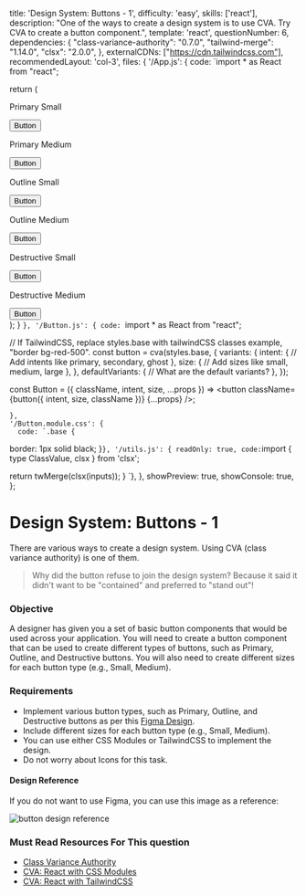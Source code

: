 
  title: 'Design System: Buttons - 1',
  difficulty: 'easy',
  skills: ['react'],
  description:
    "One of the ways to create a design system is to use CVA. Try CVA to create a button component.",
  template: 'react',
  questionNumber: 6,
  dependencies: {
    "class-variance-authority": "0.7.0",
    "tailwind-merge": "1.14.0",
    "clsx": "2.0.0",
  },
  externalCDNs: ["https://cdn.tailwindcss.com"],
  recommendedLayout: 'col-3',
  files: {
    '/App.js': {
      code: `import * as React from "react";


  return (
    <div className="flex flex-col gap-4 p-2">
      <div className="flex gap-4">
        <div>
          <p>Primary Small</p>
          <Button>Button</Button>
        </div>
        <div>
          <p>Primary Medium</p>
          <Button>Button</Button>
        </div>
      </div>
      <div className="flex gap-4">
        <div>
          <p>Outline Small</p>
          <Button>Button</Button>
        </div>
        <div>
          <p>Outline Medium</p>
          <Button>Button</Button>
        </div>
      </div>
      <div className="flex gap-4">
        <div>
          <p>Destructive Small</p>
          <Button>Button</Button>
        </div>
        <div>
          <p>Destructive Medium</p>
          <Button>Button</Button>
        </div>
      </div>
    </div>
  );
}
`},
    '/Button.js': {
      code: `import * as React from "react";


// If TailwindCSS, replace styles.base with tailwindCSS classes example, "border bg-red-500".
const button = cva(styles.base, {
  variants: {
    intent: {
      // Add intents like primary, secondary, ghost
    },
    size: {
      // Add sizes like small, medium, large
    },
  },
  defaultVariants: {
    // What are the default variants?
  },
});

const Button = ({
  className,
  intent,
  size,
  ...props
}) => <button className={button({ intent, size, className })} {...props} />;

    },
    '/Button.module.css': {
      code: `.base {
  border: 1px solid black;
}`
    },
    '/utils.js': {
      readOnly: true,
      code: `import { type ClassValue, clsx } from 'clsx';

  return twMerge(clsx(inputs));
}
`},
  },
  showPreview: true,
  showConsole: true,
};


# Design System: Buttons - 1

There are various ways to create a design system. Using CVA (class variance authority) is one of them.

> Why did the button refuse to join the design system?
> Because it said it didn't want to be "contained" and preferred to "stand out"!

### Objective
A designer has given you a set of basic button components that would be used across your application. You will need to create a button component that can be used to create different types of buttons, such as Primary, Outline, and Destructive buttons. You will also need to create different sizes for each button type (e.g., Small, Medium).

### Requirements
- Implement various button types, such as Primary, Outline, and Destructive buttons as per this <a target='_blank' href='https://www.figma.com/file/nT3zhFaMpNLXeoRv2asrSp/Frontend-Hire?type=design&node-id=24-2&mode=design&t=OTF72YYAq0O4uQlf-4'>Figma Design</a>.
- Include different sizes for each button type (e.g., Small, Medium).
- You can use either CSS Modules or TailwindCSS to implement the design.
- Do not worry about Icons for this task.

#### Design Reference

If you do not want to use Figma, you can use this image as a reference:

<Image src={buttonsImage} alt="button design reference" priority />

### Must Read Resources For This question
- <a target="_blank" href="https://cva.style/docs">Class Variance Authority</a>
- <a target="_blank" href="https://cva.style/docs/examples/react/css-modules">CVA: React with CSS Modules</a>
- <a target="_blank" href="https://cva.style/docs/examples/react/tailwind-css">CVA: React with TailwindCSS</a>